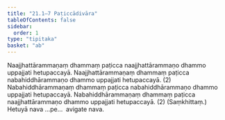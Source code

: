 ```yaml
---
title: "21.1–7 Paṭiccādivāra"
tableOfContents: false
sidebar:
  order: 1
type: "tipitaka"
basket: "ab"
---
```



<DynamicBreadcrumb />

<Division number="35">

<Paragraph number="77">
Naajjhattārammaṇaṃ dhammaṃ paṭicca naajjhattārammaṇo dhammo uppajjati hetupaccayā. Naajjhattārammaṇaṃ dhammaṃ paṭicca nabahiddhārammaṇo dhammo uppajjati hetupaccayā. (2)
</Paragraph>

<Paragraph number="78">
Nabahiddhārammaṇaṃ dhammaṃ paṭicca nabahiddhārammaṇo dhammo uppajjati hetupaccayā. Nabahiddhārammaṇaṃ dhammaṃ paṭicca naajjhattārammaṇo dhammo uppajjati hetupaccayā. (2) (Saṃkhittaṃ.)
</Paragraph>

<Paragraph number="79">
Hetuyā nava …pe…  avigate nava.
</Paragraph>
</Division>